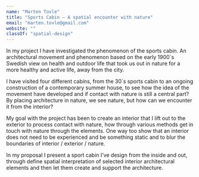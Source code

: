 ```yaml
---
name: "Marten Tovle"
title: "Sports Cabin – A spatial encounter with nature"
email: "marten.tovle@gmail.com"
website: ""
classOf: "spatial-design"
---
```











In my project I have investigated the phenomenon of the sports cabin. An architectural movement and phenomenon based on the early 1900`s Swedish view on health and outdoor life that took us out in nature for a more healthy and active life, away from the city.

I have visited four different cabins, from the 30`s sports cabin to an ongoing construction of a contemporary summer house, to see how the idea of the movement have developed and if contact with nature is still a central part? By placing architecture in nature, we see nature, but how can we encounter it from the interior?

My goal with the project has been to create an interior that I lift out to the exterior to process contact with nature, how through various methods get in touch with nature through the elements. One way too show that an interior does not need to be experienced and be something static and to blur the boundaries of interior / exterior / nature.

In my proposal I present a sport cabin I’ve design from the inside and out, through define spatial interpretation of selected interior architectural elements and then let them create and support the architecture.

<ImageZoom
  preview={preview131}
  zoom={zoom131}
  caption="Exhibition <br> Photo: Hinke Tovle"
/>

<ImageZoom
  preview={preview132}
  zoom={zoom132}
  caption="Reflections of elements"
/>

<ImageZoom
  preview={preview133}
  zoom={zoom133}
  caption="Reflections of elements"
/>

<ImageZoom
  preview={preview134}
  zoom={zoom134}
  caption="Elements"
/>

<ImageZoom
  preview={preview135}
  zoom={zoom135}
  caption="Cropping nature"
/>

<ImageZoom
  preview={preview136}
  zoom={zoom136}
  caption="Drawing exhibition / Floor plan"
/>

<ImageZoom
  preview={preview137}
  zoom={zoom137}
  caption="Situation in model <br> Photo: Hinke Tovle"
/>

<ImageZoom
  preview={preview138}
  zoom={zoom138}
  caption="Situation in model <br> Photo: Hinke Tovle"
/>

